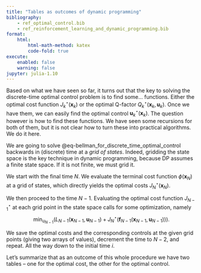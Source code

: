 ```yaml
---
title: "Tables as outcomes of dynamic programming"
bibliography: 
    - ref_optimal_control.bib
    - ref_reinforcement_learning_and_dynamic_programming.bib
format:
    html:
        html-math-method: katex
        code-fold: true
execute:
    enabled: false
    warning: false
jupyter: julia-1.10
---
```


Based on what we have seen so far, it turns out that the key to solving the discrete-time optimal control problem is to find some... functions. Either the optimal cost function $J_k^\star(\bm x_k)$ or the optimal Q-factor $Q_k^\star(\bm x_k,\bm u_k)$. Once we have them, we can easily find the optimal control $\bm u_k^\star(\bm x_k)$. The question however is how to find these functions. We have seen some recursions for both of them, but it is not clear how to turn these into practical algorithms. We do it here.

We are going to solve @eq-bellman_for_discrete_time_optimal_control backwards in (discrete) time at a *grid of states*. Indeed, gridding the state space is the key technique in dynamic programming, because DP assumes a finite state space. If it is not finite, we must grid it.

We start with the final time $N$. We evaluate the terminal cost function $\phi(\bm x_N)$ at a grid of states, which directly yields the optimal costs $J_N^\star(\bm x_N)$. 

We then proceed to the time $N-1$. Evaluating the optimal cost function $J^\star_{N-1}$ at each grid point in the state space calls for some optimization, namely 
$$
\min_{u_{N-1}} \left(L_{N-1}(\bm x_{N-1},\bm u_{N-1}) + J_{N}^\star(\mathbf f_{N-1}(\bm x_{N-1}, \bm u_{N-1}))\right).
$$

We save the optimal costs and the corresponding controls at the given grid points (giving two arrays of values), decrement the time to $N-2$, and repeat. All the way down to the initial time $i$.

Let's summarize that as an outcome of this whole procedure we have two tables – one for the optimal cost, the other for the optimal control.
